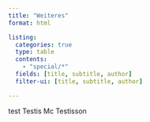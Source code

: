 ```yaml
---
title: "Weiteres"
format: html

listing:
  categories: true
  type: table
  contents: 
    - "special/*"
  fields: [title, subtitle, author]
  filter-ui: [title, subtitle, author]

---
```


test
Testis Mc Testisson